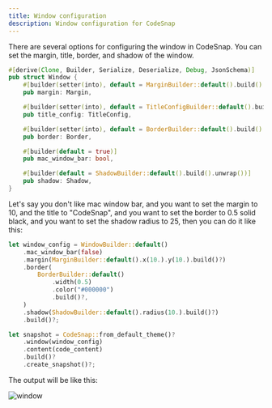 ```yaml
---
title: Window configuration
description: Window configuration for CodeSnap
---
```


There are several options for configuring the window in CodeSnap. You can set the margin, title, border, and shadow of the window.

```rust
#[derive(Clone, Builder, Serialize, Deserialize, Debug, JsonSchema)]
pub struct Window {
    #[builder(setter(into), default = MarginBuilder::default().build().unwrap())]
    pub margin: Margin,

    #[builder(setter(into), default = TitleConfigBuilder::default().build().unwrap())]
    pub title_config: TitleConfig,

    #[builder(setter(into), default = BorderBuilder::default().build().unwrap())]
    pub border: Border,

    #[builder(default = true)]
    pub mac_window_bar: bool,

    #[builder(default = ShadowBuilder::default().build().unwrap())]
    pub shadow: Shadow,
}
```

Let's say you don't like mac window bar, and you want to set the margin to 10, and the title to "CodeSnap", and you want to set the border to 0.5 solid black, and you want to set the shadow radius to 25, then you can do it like this:

```rust
let window_config = WindowBuilder::default()
    .mac_window_bar(false)
    .margin(MarginBuilder::default().x(10.).y(10.).build()?)
    .border(
        BorderBuilder::default()
            .width(0.5)
            .color("#000000")
            .build()?,
    )
    .shadow(ShadowBuilder::default().radius(10.).build()?)
    .build()?;

let snapshot = CodeSnap::from_default_theme()?
    .window(window_config)
    .content(code_content)
    .build()?
    .create_snapshot()?;
```

The output will be like this:

![window](./window-config.jpg)
